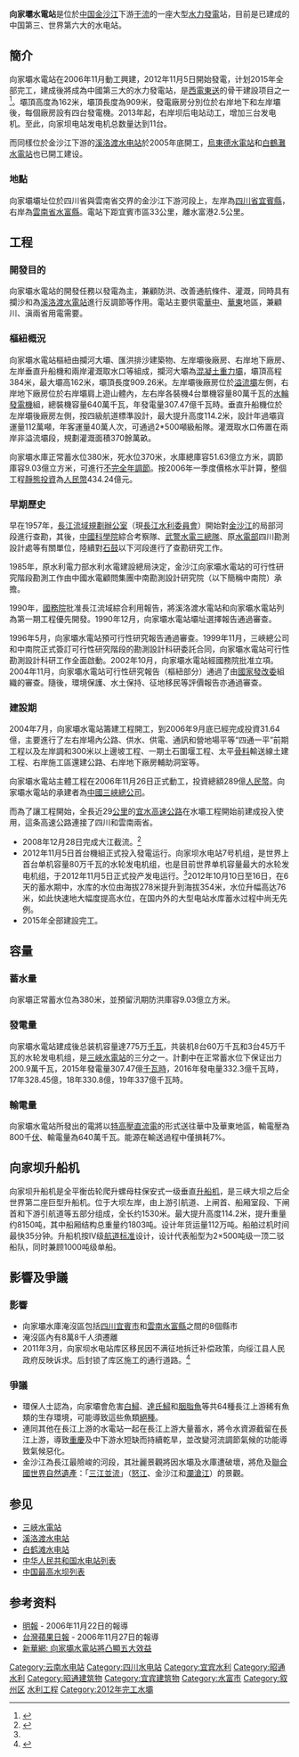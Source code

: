{{Infobox dam
| name               = 向家坝水电站
| image              =
| caption            =
| official_name      = 
| dam_crosses       = [[金沙江|金沙江]]
| location           = [[云南|云南]][[水富|水富]]－[[四川|四川]][[宜宾县|宜宾]]
| type               = 
| length             ={{convert|909|m|ft}}
| height             = {{convert|161|m|ft}}
| hydraulic_head     =
| width              =
| spillway_type      =
| spillway_capacity  =
| began              = 2006年11月26日
| open               = 2015年
| closed             =
| cost               =
| owner              =[[中国长江三峡集团公司|中国长江三峡集团公司]]
| maint              =
| reservoir          =
| reservoir_capacity =51億6300萬立方米
| reservoir_catchment={{Convert|458800|km2|sqmi|0|}}
| reservoir_surface  ={{Convert|95.6|km2|sqmi|0|}}<ref>{{cite web|title=About Xiangjiaba Hydropower|url=http://www.sffg.gov.cn/keystone/2006-06/21/223.html|publisher=Shuifu Development and Reform Bureau|accessdate=23 August 2011|language=zh|deadurl=yes|archiveurl=https://web.archive.org/web/20110810203529/http://www.sffg.gov.cn/keystone/2006-06/21/223.html|archivedate=2011年8月10日}}</ref>
| depth              =
| plant_owner        =
| plant_operator     =
| turbines           = 8 × 800[[兆瓦|MW]]+3 × 450[[兆瓦|MW]]
| installed_capacity = 7,750[[兆瓦|MW]]
| max_capacity       =
| annual_generation  =
| pumped_storage     =
| com                =
| decom              =
| bridge_carries     =
| bridge_width       =
| bridge_clearance   = 
| bridge_traffic     = 
| bridge_toll        =
| bridge_id          =
| location_map       = China Yunnan
| location_map_text  = 在中國雲南省的地理位置
| lat_d     = 28
| lat_m     = 38
| lat_s     = 43
| lat_NS    = N
| long_d    = 104
| long_m    = 23
| long_s    = 33
| long_EW   = E
| coordinates_type   = type:landmark
| coordinates_display= inline,title
| website            =
| extra              =
}}

'''向家壩水電站'''是位於[[中国|中国]][[金沙江|金沙江]]下游[[干流|干流]]的一座大型[[水力發電|水力發電]]站，目前是已建成的中国第三、世界第六大的水电站。

==簡介==
向家壩水電站在2006年11月動工興建，2012年11月5日開始發電，计划2015年全部完工，建成後將成為中國第三大的水力發電站，是[[西電東送|西電東送]]的骨干建設项目之一  <ref name=sasac>{{cite web | url=http://www.sasac.gov.cn/n1180/n1226/n2410/n314274/14916125.html | title=向家坝水电站首台机组正式投入发电运行 | publisher=国务院国有资产监督管理委员会 | date=2012-11-06 | author=中国长江三峡集团公司 | accessdate=2012-11-06 | archive-date=2012-11-09 | archive-url=https://web.archive.org/web/20121109073627/http://www.sasac.gov.cn/n1180/n1226/n2410/n314274/14916125.html | dead-url=no }}</ref>。壩頂高度為162米，壩頂長度為909米，發電廠房分別位於右岸地下和左岸壩後，每個廠房設有四台發電機。2013年起，右岸坝后电站动工，增加三台发电机。至此，向家坝电站发电机总数量达到11台。

而同樣位於金沙江下游的[[溪洛渡水电站|溪洛渡水电站]]於2005年底開工，[[烏東德水電站|烏東德水電站]]和[[白鶴灘水電站|白鶴灘水電站]]也已開工建设。

===地點===
向家壩壩址位於四川省與雲南省交界的金沙江下游河段上，左岸為[[四川省|四川省]][[宜賓縣|宜賓縣]]，右岸為[[雲南省|雲南省]][[水富縣|水富縣]]。電站下距宜賓市區33公里，離水富港2.5公里。

==工程==
===開發目的===
向家壩水電站的開發任務以發電為主，兼顧防洪、改善通航條件、灌溉，同時具有攔沙和為[[溪洛渡水電站|溪洛渡水電站]]進行反調節等作用。電站主要供電[[華中|華中]]、[[華東|華東]]地區，兼顧川、滇兩省用電需要。
===樞紐概況===
向家壩水電站樞紐由攔河大壩、匯洪排沙建築物、左岸壩後廠房、右岸地下廠房、左岸垂直升船機和兩岸灌溉取水口等組成，攔河大壩為[[混凝土|混凝土]][[重力壩|重力壩]]，壩頂高程384米，最大壩高162米，壩頂長度909.26米。左岸壩後廠房位於[[溢流壩|溢流壩]]左側，右岸地下廠房位於右岸壩肩上遊山體內，左右岸各裝機4台單機容量80萬千瓦的[[水輪發電機|水輪發電機]]組，總裝機容量640萬千瓦，年發電量307.47億千瓦時。垂直升船機位於左岸壩後廠房左側，按四級航道標準設計，最大提升高度114.2米，設計年過壩貨運量112萬噸，年客運量40萬人次，可通過2*500噸級船隊。灌溉取水口佈置在兩岸非溢流壩段，規劃灌溉面積370餘萬畝。

向家壩水庫正常蓄水位380米，死水位370米，水庫總庫容51.63億立方米，調節庫容9.03億立方米，可進行[[不完全年調節|不完全年調節]]。按2006年一季度價格水平計算，整個工程[[靜態投資|靜態投資]]為[[人民幣|人民幣]]434.24億元。

===早期歷史===
早在1957年，[[長江流域規劃辦公室|長江流域規劃辦公室]]（現[[長江水利委員會|長江水利委員會]]）開始對[[金沙江|金沙江]]的局部河段進行查勘，其後，[[中國科學院|中國科學院]]綜合考察隊、[[武警水電三總隊|武警水電三總隊]]、原[[水電部|水電部]]四川勘測設計處等有關單位，陸續對[[石鼓镇|石鼓]]以下河段進行了查勘研究工作。

1985年，原水利電力部水利水電建設總局決定，金沙江向家壩水電站的可行性研究階段勘測工作由中國水電顧問集團中南勘測設計研究院（以下簡稱中南院）承擔。

1990年，[[中华人民共和国国务院|國務院]]批准長江流域綜合利用報告，將溪洛渡水電站和向家壩水電站列為第一期工程優先開發。1990年12月，向家壩水電站壩址選擇報告通過審查。

1996年5月，向家壩水電站預可行性研究報告通過審查。1999年11月，三峽總公司和中南院正式簽訂可行性研究階段的勘測設計科研委託合同，向家壩水電站可行性勘測設計科研工作全面啟動。2002年10月，向家壩水電站經國務院批准立項。2004年11月，向家壩水電站可行性研究報告（樞紐部分）通過了由[[國家發改委|國家發改委]]組織的審查。隨後，環境保護、水土保持、征地移民等評價報告亦通過審查。

===建設期===
2004年7月，向家壩水電站籌建工程開工，到2006年9月底已經完成投資31.64億，主要進行了左右岸場內公路、供水、供電、通訊和營地場平等“四通一平”前期工程以及左岸調和300米以上邊坡工程、一期土石圍堰工程、太平[[骨料|骨料]]輸送線土建工程、右岸施工區還建公路、右岸地下廠房輔助洞室等。

向家壩水電站主體工程在2006年11月26日正式動工，投資總額289億[[人民幣|人民幣]]。向家壩水電站的承建者為[[中國三峽總公司|中國三峽總公司]]。

而為了讓工程開始，全長近29[[公里|公里]]的[[宜水高速公路|宜水高速公路]]在水壩工程開始前建成投入使用，這条高速公路連接了四川和雲南兩省。

* 2008年12月28日完成大江截流。<ref>{{Cite web |url=http://news.sina.com.cn/c/2008-12-28/114216935955.shtml |title=中国第3大水电工程向家坝水电站实现大江截流 |accessdate=2008-12-28 |archive-date=2019-06-08 |archive-url=https://web.archive.org/web/20190608085054/http://news.sina.com.cn/c/2008-12-28/114216935955.shtml |dead-url=no }}</ref>
* 2012年11月5日首台機組正式投入發電运行。向家坝水电站7号机组，是世界上首台单机容量80万千瓦的水轮发电机组，也是目前世界单机容量最大的水轮发电机组，于2012年11月5日正式投产发电运行。<ref name=sasac/>2012年10月10日至16日，在6天的蓄水期中，水库的水位由海拔278米提升到海拔354米，水位升幅高达76米，如此快速地大幅度提高水位，在国内外的大型电站水库蓄水过程中尚无先例。
* 2015年全部建設完工。

==容量==
===蓄水量===
向家壩正常蓄水位為380米，並預留汛期防洪庫容9.03億立方米。

===發電量===
向家壩水電站建成後总装机容量達775万[[千瓦|千瓦]]，共装机8台60万千瓦和3台45万千瓦的水轮发电机组，是[[三峽水電站|三峽水電站]]的三分之一。計劃中在正常蓄水位下保证出力200.9萬千瓦，2015年發電量307.47億[[千瓦時|千瓦時]]，2016年發电量332.3億千瓦時，17年328.45億，18年330.8億，19年337億千瓦時。

===輸電量===
向家壩水電站所發出的電將以[[高壓直流輸電|特高壓直流電]]的形式送往華中及華東地區，輸電壓為800千[[伏特|伏]]、輸電量為640萬千瓦。能源在輸送過程中僅損耗7%。

==向家坝升船机==
向家坝升船机是全平衡齿轮爬升螺母柱保安式一级垂直[[升船机|升船机]]，是三峡大坝之后全世界第二座巨型升船机。位于大坝左岸，由上游引航道、上闸首、船厢室段、下闸首和下游引航道等五部分组成，全长约1530米。最大提升高度114.2米，提升重量约8150吨，其中船厢结构总重量约1803吨。设计年货运量112万吨。船舶过机时间最快35分钟。升船机按IV级[[中国内河航道等级|航道标准]]设计，设计代表船型为2×500吨级一顶二驳船队，同时兼顾1000吨级单船。
==影響及爭議==
===影響===
* 向家壩水庫淹沒區包括[[四川|四川]][[宜賓市|宜賓市]]和[[雲南|雲南]][[水富縣|水富縣]]之間的8個縣市
* 淹沒區內有8萬8千人須遷離
* 2011年3月，向家坝水电站库区移民因不满征地拆迁补偿政策，向绥江县人民政府反映诉求。后封锁了库区施工的通行道路。<ref>{{Cite web |url=http://news.sina.com.cn/c/2011-03-31/035422212390.shtml |title=云南绥江村民不满征地安置堵路踩踏公安局长 |accessdate=2011-03-30 |archive-date=2019-06-03 |archive-url=https://web.archive.org/web/20190603160923/http://news.sina.com.cn/c/2011-03-31/035422212390.shtml |dead-url=no }}</ref>

===爭議===
* 環保人士認為，向家壩會危害[[白鱘|白鱘]]、[[達氏鱘|達氏鱘]]和[[胭脂魚|胭脂魚]]等共64種長江上游稀有魚類的生存環境，可能導致這些魚類[[絕種|絕種]]。
* 連同其他在長江上游的水電站一起在長江上游大量蓄水，將令水資源截留在長江上游，導致[[重慶|重慶]]及中下游水短缺而持續乾旱，並改變河流調節氣候的功能導致氣候惡化。
* 金沙江為長江最險峻的河段，其壯麗景觀將因水壩及水庫遭破壞，將危及[[聯合國世界遺產|聯合國世界自然遺產]]：「[[三江並流|三江並流]]」（[[怒江|怒江]]、金沙江和[[瀾滄江|瀾滄江]]）的景觀。

== 参见 ==
*[[三峽水電站|三峽水電站]]
*[[溪洛渡水电站|溪洛渡水电站]]
*[[白鹤滩水电站|白鹤滩水电站]]
* [[中华人民共和国水电站列表|中华人民共和国水电站列表]]
* [[中国最高水坝列表|中国最高水坝列表]]

==参考资料==
{{reflist}}
* [[明報|明報]] - 2006年11月22日的報導
* [[台灣蘋果日報|台灣蘋果日報]] - 2006年11月27日的報導
* [http://news.xinhuanet.com/fortune/2006-11/25/content_5373680.htm 新華網: 向家壩水電站將凸顯五大效益]

{{长江水电站}}
{{云南地理|水体}}

[[Category:云南水电站|Category:云南水电站]]
[[Category:四川水电站|Category:四川水电站]]
[[Category:宜宾水利|Category:宜宾水利]]
[[Category:昭通水利|Category:昭通水利]]
[[Category:昭通建筑物|Category:昭通建筑物]]
[[Category:宜宾建筑物|Category:宜宾建筑物]]
[[Category:水富市|Category:水富市]]
[[Category:叙州区|Category:叙州区]]
[[Category:金沙江水系|水利工程]]
[[Category:2012年完工水壩|Category:2012年完工水壩]]